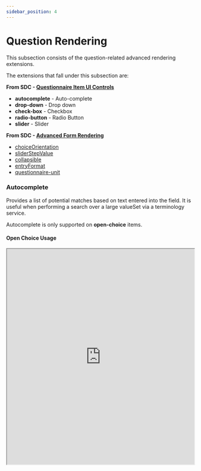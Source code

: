 ```yaml
---
sidebar_position: 4
---
```



# Question Rendering

This subsection consists of the question-related advanced rendering extensions.

The extensions that fall under this subsection are:

**From SDC - [Questionnaire Item UI Controls](https://hl7.org/fhir/extensions/CodeSystem-questionnaire-item-control.html)**

- **autocomplete** - Auto-complete
- **drop-down** - Drop down
- **check-box** - Checkbox
- **radio-button** - Radio Button
- **slider** - Slider

**From SDC - [Advanced Form Rendering](http://hl7.org/fhir/uv/sdc/rendering.html)**

- [choiceOrientation](http://hl7.org/fhir/uv/sdc/rendering.html#choiceOrientation)
- [sliderStepValue](http://hl7.org/fhir/uv/sdc/rendering.html#sliderStepValue)
- [collapsible](http://hl7.org/fhir/uv/sdc/rendering.html#collapsible)
- [entryFormat](http://hl7.org/fhir/uv/sdc/rendering.html#entryFormat)
- [questionnaire-unit](https://hl7.org/fhir/extensions/StructureDefinition-questionnaire-unit.html)

### Autocomplete

Provides a list of potential matches based on text entered into the field. It is useful when performing a search over a large valueSet via a terminology service.

Autocomplete is only supported on **open-choice** items.

#### Open Choice Usage

<IframeContainer storyUrl="https://smartforms.csiro.au/storybook/index.html?path=/story/component-sdc-8-1-2-advanced-control-appearance-item-control-question--autocomplete-open-choice">
  <iframe
    src="https://smartforms.csiro.au/storybook/iframe.html?args=&id=component-sdc-8-1-2-advanced-control-appearance-item-control-question--autocomplete-open-choice"
    width="100%"
    height="580"
  />
</IframeContainer>

### Drop down

Provides a list of options to choose from drop-down list. It is useful for small-to-medium sized lists of options that can reasonably be scanned and selected.

Drop down is only supported on **choice** items.

#### Choice AnswerOption Usage

<IframeContainer storyUrl="https://smartforms.csiro.au/storybook/index.html?path=/story/component-sdc-8-1-2-advanced-control-appearance-item-control-question--drop-down-choice-answer-option">
  <iframe
    src="https://smartforms.csiro.au/storybook/iframe.html?args=&id=component-sdc-8-1-2-advanced-control-appearance-item-control-question--drop-down-choice-answer-option"
    width="100%"
    height="310"
  />
</IframeContainer>

#### Choice AnswerValueSet Usage

<IframeContainer storyUrl="https://smartforms.csiro.au/storybook/index.html?path=/story/component-sdc-8-1-2-advanced-control-appearance-item-control-question--drop-down-choice-answer-value-set">
  <iframe
    src="https://smartforms.csiro.au/storybook/iframe.html?args=&id=component-sdc-8-1-2-advanced-control-appearance-item-control-question--drop-down-choice-answer-value-set"
    width="100%"
    height="260"
  />
</IframeContainer>

### Checkbox

Provides a list of options with a box beside each option. It is useful for questions where more than one option can be selected.

Checkbox is only supported on **choice** and **open-choice** items. It is commonly used with [choiceOrientation](http://hl7.org/fhir/StructureDefinition/choiceOrientation) extension.

#### Choice AnswerOption Usage

<IframeContainer storyUrl="https://smartforms.csiro.au/storybook/index.html?path=/story/component-sdc-8-1-2-advanced-control-appearance-item-control-question--checkbox-choice-answer-option">
  <iframe
    src="https://smartforms.csiro.au/storybook/iframe.html?args=&id=component-sdc-8-1-2-advanced-control-appearance-item-control-question--checkbox-choice-answer-option"
    width="100%"
    height="550"
  />
</IframeContainer>

#### Open-choice AnswerOption Usage

<IframeContainer storyUrl="https://smartforms.csiro.au/storybook/index.html?path=/story/component-sdc-8-1-2-advanced-control-appearance-item-control-question--checkbox-open-choice-answer-option">
  <iframe
    src="https://smartforms.csiro.au/storybook/iframe.html?args=&id=component-sdc-8-1-2-advanced-control-appearance-item-control-question--checkbox-open-choice-answer-option"
    width="100%"
    height="890"
  />
</IframeContainer>

#### Choice AnswerValueSet Usage

<IframeContainer storyUrl="https://smartforms.csiro.au/storybook/index.html?path=/story/component-sdc-8-1-2-advanced-control-appearance-item-control-question--checkbox-choice-answer-value-set">
  <iframe
    src="https://smartforms.csiro.au/storybook/iframe.html?args=&id=component-sdc-8-1-2-advanced-control-appearance-item-control-question--checkbox-choice-answer-value-set"
    width="100%"
    height="340"
  />
</IframeContainer>

#### Open-choice AnswerValueSet Usage

<IframeContainer storyUrl="https://smartforms.csiro.au/storybook/index.html?path=/story/component-sdc-8-1-2-advanced-control-appearance-item-control-question--checkbox-open-choice-answer-value-set">
  <iframe
    src="https://smartforms.csiro.au/storybook/iframe.html?args=&id=component-sdc-8-1-2-advanced-control-appearance-item-control-question--checkbox-open-choice-answer-value-set"
    width="100%"
    height="830"
  />
</IframeContainer>

### Radio Button

Provides a list of options with a radio button beside each option. It is useful for questions where only one option can be selected.

Radio button is only supported on **choice** and **open-choice** items. It is commonly used with [choiceOrientation](http://hl7.org/fhir/StructureDefinition/choiceOrientation) extension.

#### Choice AnswerOption usage

<IframeContainer storyUrl="https://smartforms.csiro.au/storybook/index.html?path=/story/component-sdc-8-1-2-advanced-control-appearance-item-control-question--radio-choice-answer-option">
  <iframe
    src="https://smartforms.csiro.au/storybook/iframe.html?args=&id=component-sdc-8-1-2-advanced-control-appearance-item-control-question--radio-choice-answer-option"
    width="100%"
    height="180"
  />
</IframeContainer>

#### Open-Choice AnswerOption usage

<IframeContainer storyUrl="https://smartforms.csiro.au/storybook/index.html?path=/story/component-sdc-8-1-2-advanced-control-appearance-item-control-question--radio-open-choice-answer-option">
  <iframe
    src="https://smartforms.csiro.au/storybook/iframe.html?args=&id=component-sdc-8-1-2-advanced-control-appearance-item-control-question--radio-open-choice-answer-option"
    width="100%"
    height="220"
  />
</IframeContainer>

#### Choice AnswerValueSet usage

<IframeContainer storyUrl="https://smartforms.csiro.au/storybook/index.html?path=/story/component-sdc-8-1-2-advanced-control-appearance-item-control-question--radio-choice-answer-value-set">
  <iframe
    src="https://smartforms.csiro.au/storybook/iframe.html?args=&id=component-sdc-8-1-2-advanced-control-appearance-item-control-question--radio-choice-answer-value-set"
    width="100%"
    height="150"
  />
</IframeContainer>

#### Open-Choice AnswerValueSet usage

<IframeContainer storyUrl="https://smartforms.csiro.au/storybook/index.html?path=/story/component-sdc-8-1-2-advanced-control-appearance-item-control-question--radio-open-choice-answer-value-set">
  <iframe
    src="https://smartforms.csiro.au/storybook/iframe.html?args=&id=component-sdc-8-1-2-advanced-control-appearance-item-control-question--radio-open-choice-answer-value-set"
    width="100%"
    height="180"
  />
</IframeContainer>

### Slider

Provides a horizontal axis between the high and low values which can be visually manipulated to select values. It is useful for limiting the number of selectable values within a certain range.

Slider is only supported on **integer** items. It is commonly used with [minValue](http://hl7.org/fhir/StructureDefinition/minValue), [maxValue](http://hl7.org/fhir/StructureDefinition/minValue) and [sliderStepValue](http://hl7.org/fhir/StructureDefinition/questionnaire-sliderStepValue) extensions.

#### Basic Usage

<IframeContainer storyUrl="https://smartforms.csiro.au/storybook/index.html?path=/story/component-sdc-8-1-2-advanced-control-appearance-item-control-question--slider-integer">
  <iframe
    src="https://smartforms.csiro.au/storybook/iframe.html?args=&id=component-sdc-8-1-2-advanced-control-appearance-item-control-question--slider-integer"
    width="100%"
    height="110"
  />
</IframeContainer>

### ChoiceOrientation

Forces the rendering of choices in a vertical or horizontal orientation.

ChoiceOrientation is only supported on [itemControl](https://hl7.org/fhir/extensions/CodeSystem-questionnaire-item-control.html) "radio-button" and "check-box" extensions.

#### Basic Usage

<IframeContainer storyUrl="https://smartforms.csiro.au/storybook/index.html?path=/story/component-sdc-8-1-2-advanced-control-appearance--choice-orientation">
  <iframe
    src="https://smartforms.csiro.au/storybook/iframe.html?args=&id=component-sdc-8-1-2-advanced-control-appearance--choice-orientation"
    width="100%"
    height="240"
  />
</IframeContainer>

### SliderStepValue

[//]: # 'FIXME reference in value constriants minValue maxValue'

Indicates the increment with which a [slider](#slider) will move between the minValue and the maxValue.

SliderStepValue is only supported on the [itemControl](https://hl7.org/fhir/extensions/CodeSystem-questionnaire-item-control.html) "slider" extension.

#### Basic Usage

<IframeContainer storyUrl="https://smartforms.csiro.au/storybook/index.html?path=/story/component-sdc-8-1-2-advanced-control-appearance--slider-step-value">
  <iframe
    src="https://smartforms.csiro.au/storybook/iframe.html?args=&id=component-sdc-8-1-2-advanced-control-appearance--slider-step-value"
    width="100%"
    height="110"
  />
</IframeContainer>

### Collapsible

Allows the child items of a group to be displayed in a collapsible form where items can be shown and hidden from the view. It is useful for particularly long questionnaires.

#### Non-Group - Default Open Usage

<IframeContainer storyUrl="https://smartforms.csiro.au/storybook/?path=/story/component-sdc-8-1-2-advanced-control-appearance--collapsible-single-default-open">
  <iframe
    src="https://smartforms.csiro.au/storybook/iframe.html?args=&id=component-sdc-8-1-2-advanced-control-appearance--collapsible-single-default-open"
    width="100%"
    height="230"
  />
</IframeContainer>

#### Non-Group - Default Closed Usage

<IframeContainer storyUrl="https://smartforms.csiro.au/storybook/?path=/story/component-sdc-8-1-2-advanced-control-appearance--collapsible-single-default-closed">
  <iframe
    src="https://smartforms.csiro.au/storybook/iframe.html?args=&id=component-sdc-8-1-2-advanced-control-appearance--collapsible-single-default-closed"
    width="100%"
    height="230"
  />
</IframeContainer>

#### Group - Default Open Usage

<IframeContainer storyUrl="https://smartforms.csiro.au/storybook/?path=/story/component-sdc-8-1-2-advanced-control-appearance--collapsible-group-default-open">
  <iframe
    src="https://smartforms.csiro.au/storybook/iframe.html?args=&id=component-sdc-8-1-2-advanced-control-appearance--collapsible-group-default-open"
    width="100%"
    height="260"
  />
</IframeContainer>

#### Group - Default Closed Usage

<IframeContainer storyUrl="https://smartforms.csiro.au/storybook/?path=/story/component-sdc-8-1-2-advanced-control-appearance--collapsible-group-default-closed">
  <iframe
    src="https://smartforms.csiro.au/storybook/iframe.html?args=&id=component-sdc-8-1-2-advanced-control-appearance--collapsible-group-default-closed"
    width="100%"
    height="260"
  />
</IframeContainer>

#### Group - Nested Usage

<IframeContainer storyUrl="https://smartforms.csiro.au/storybook/?path=/story/component-sdc-8-1-2-advanced-control-appearance--collapsible-group-nested">
  <iframe
    src="https://smartforms.csiro.au/storybook/iframe.html?args=&id=component-sdc-8-1-2-advanced-control-appearance--collapsible-group-nested"
    width="100%"
    height="760"
  />
</IframeContainer>

:::note

When a parent of a child collapsible item is collapsed, its child items effectively stopped being rendered by React.
This means the collapsible status of any child collapsible groups will return to the default values ("default-open" or "default-closed") as defined in the Questionnaire.

:::

### EntryFormat

Displays a "ghost" text in the field. Acts as a guide for the user on what to enter in the field.

It disappears from the field after text is entered.

EntryFormat is only supported on **decimal**, **integer**, **string** and **text** "text-field"-based items.

#### Basic Usage

<IframeContainer storyUrl="https://smartforms.csiro.au/storybook/index.html?path=/story/component-sdc-8-1-3-advanced-additional-display-content--entry-format">
  <iframe
    src="https://smartforms.csiro.au/storybook/iframe.html?args=&id=component-sdc-8-1-3-advanced-additional-display-content--entry-format"
    width="100%"
    height="100"
  />
</IframeContainer>

### Questionnaire-unit

Displays a unit of measurement at the right end of the field. This is useful when the field expects a specific unit to be entered.

Questionnaire-unit is only supported on **decimal**, **integer**, **string** and **text** "text-field"-based items.

#### Basic Usage

<IframeContainer storyUrl="https://smartforms.csiro.au/storybook/index.html?path=/story/component-sdc-8-1-3-advanced-additional-display-content--questionnaire-unit">
  <iframe
    src="https://smartforms.csiro.au/storybook/iframe.html?args=&id=component-sdc-8-1-3-advanced-additional-display-content--questionnaire-unit"
    width="100%"
    height="100"
  />
</IframeContainer>
